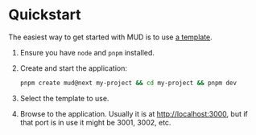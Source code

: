 # Quickstart

The easiest way to get started with MUD is to use [a template](/templates/typescript/getting-started).

1. Ensure you have `node` and `pnpm` installed.
1. Create and start the application:

   ```sh copy
   pnpm create mud@next my-project && cd my-project && pnpm dev
   ```

1. Select the template to use.
1. Browse to the application.
   Usually it is at [http://localhost:3000](http://localhost:3000), but if that port is in use it might be 3001, 3002, etc.
